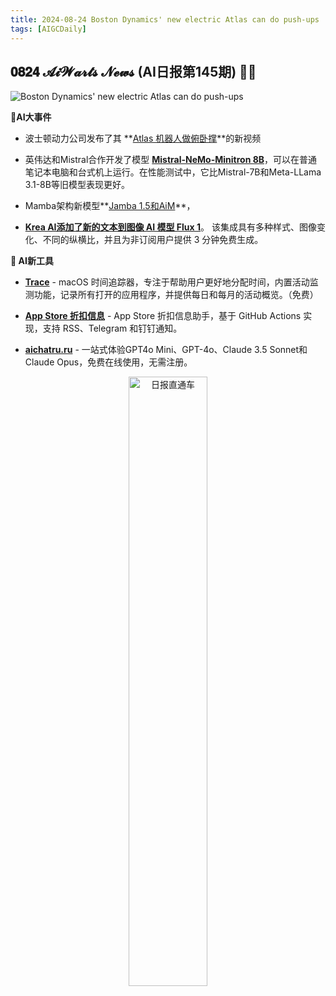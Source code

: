 ```yaml
---
title: 2024-08-24 Boston Dynamics' new electric Atlas can do push-ups
tags: [AIGCDaily]
---
```

## 𝟎𝟖𝟐𝟒 𝓐𝓲𝓦𝓪𝓻𝓽𝓼 𝓝𝓮𝔀𝓼 (AI日报第145期) 🧙📰 

![Boston Dynamics' new electric Atlas can do push-ups](https://cdn.jsdelivr.net/gh/donttal/imgbed/img/Boston%20Dynamics.webp)

**🤯AI大事件**
- 波士顿动力公司发布了其 **[Atlas 机器人做俯卧撑](https://x.com/BostonDynamics/status/1826698972368699439/?utm_source=Newsletter&utm_medium=social&utm_campaign=bosto-dynamic-new-electri-atlas-can-do-push-ups)**的新视频

- 英伟达和Mistral合作开发了模型 **[Mistral-NeMo-Minitron 8B](https://x.com/NVIDIAAIDev/status/1826294416078000432?utm_source=Newsletter&utm_medium=social&utm_campaign=bosto-dynamic-new-electri-atlas-can-do-push-ups)**，可以在普通笔记本电脑和台式机上运行。在性能测试中，它比Mistral-7B和Meta-LLama 3.1-8B等旧模型表现更好。


- Mamba架构新模型**[Jamba 1.5和AiM](https://x.com/Gorden_Sun/status/1826991470756143159/?utm_source=Newsletter&utm_medium=social&utm_campaign=bosto-dynamic-new-electri-atlas-can-do-push-ups)**，

- **[Krea AI添加了新的文本到图像 AI 模型 Flux 1](https://x.com/krea_ai/status/1826620980242137326/?utm_source=Newsletter&utm_medium=social&utm_campaign=bosto-dynamic-new-electri-atlas-can-do-push-ups)**。 该集成具有多种样式、图像变化、不同的纵横比，并且为非订阅用户提供 3 分钟免费生成。



**🧰 AI新工具**

- **[Trace](https://x.com/geekbb/status/1826782884361076758/?utm_source=Newsletter&utm_medium=social&utm_campaign=bosto-dynamic-new-electri-atlas-can-do-push-ups)** - macOS 时间追踪器，专注于帮助用户更好地分配时间，内置活动监测功能，记录所有打开的应用程序，并提供每日和每月的活动概览。（免费）


- **[App Store 折扣信息](https://github.com/eyelly-wu/appstore-discounts/?utm_source=Newsletter&utm_medium=social&utm_campaign=bosto-dynamic-new-electri-atlas-can-do-push-ups)** - App Store 折扣信息助手，基于 GitHub Actions 实现，支持 RSS、Telegram 和钉钉通知。


- **[aichatru.ru](https://aichatru.ru/zh-CN/?utm_source=Newsletter&utm_medium=social&utm_campaign=bosto-dynamic-new-electri-atlas-can-do-push-ups)** - 一站式体验GPT4o Mini、GPT-4o、Claude 3.5 Sonnet和Claude Opus，免费在线使用，无需注册。

<p align="center">
  <img src="https://cdn.jsdelivr.net/gh/donttal/imgbed/img/newletterss.png" alt="日报直通车" width="50%"/>
</p>







